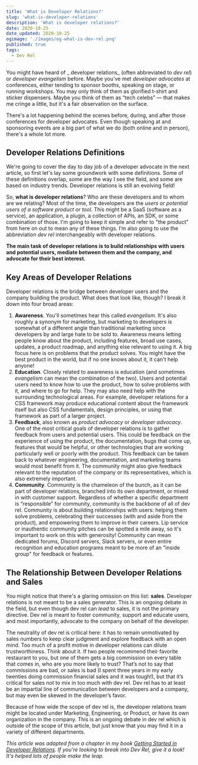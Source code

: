 ```yaml
---
title: 'What is Developer Relations?'
slug: 'what-is-developer-relations'
description: 'What is developer relations?'
date: 2020-10-25
date_updated: 2020-10-25
ogimage: './images/og-what-is-dev-rel.png'
published: true
tags:
  - Dev Rel
---
```


You might have heard of _ developer relations_ (often abbreviated to _dev rel_) or _developer evangelism_ before. Maybe you've met _developer advocates_ at conferences, either tending to sponsor booths, speaking on stage, or running workshops. You may only think of them as glorified t-shirt and sticker dispensers. Maybe you think of them as “tech celebs” — that makes me cringe a little, but it's a fair observation on the surface.

There's a lot happening behind the scenes before, during, and after those conferences for developer advocates. Even though speaking at and sponsoring events are a big part of what we do (both online and in person), there's a whole lot more.

## Developer Relations Definitions

We're going to cover the day to day job of a developer advocate in the next article, so first let's lay some groundwork with some definitions. Some of these definitions overlap, some are the way I see the field, and some are based on industry trends. Developer relations is still an evolving field!

So, **what is developer relations**? Who are these developers and to whom are we relating? Most of the time, the developers are the _users or potential users of a software product or tool_. This might be a SaaS (software as a service), an application, a plugin, a collection of APIs, an SDK, or some combination of those. I'm going to keep it simple and refer to "the product" from here on out to mean any of these things. I’m also going to use the abbreviation _dev rel_ interchangeably with developer relations.

**The main task of developer relations is to build relationships with users and potential users, mediate between them and the company, and advocate for their best interest.**

## Key Areas of Developer Relations

Developer relations is the bridge between developer users and the company building the product. What does that look like, though? I break it down into four broad areas:

1. **Awareness**. You'll sometimes hear this called _evangelism_. It's also roughly a synonym for marketing, but marketing to developers is somewhat of a different angle than traditional marketing since developers by and large hate to be sold to. Awareness means letting people know about the product, including features, broad use cases, updates, a product roadmap, and anything else relevant to using it. A big focus here is on problems that the product solves. You might have the best product in the world, but if no one knows about it, it can't help anyone!
2. **Education**. Closely related to awareness is education (and sometimes _evangelism_ can mean the combination of the two). Users and potential users need to know how to use the product, how to solve problems with it, and where to go for help. They may also need help with the surrounding technological areas. For example, developer relations for a CSS framework may produce educational content about the framework itself but also CSS fundamentals, design principles, or using that framework as part of a larger project.
3. **Feedback**, also known as _product advocacy_ or _developer advocacy_. One of the most critical goals of developer relations is to gather feedback from users and potential users. This could be feedback on the experience of using the product, the documentation, bugs that come up, features that would be helpful, or other technologies that are working particularly well or poorly with the product. This feedback can be taken back to whatever engineering, documentation, and marketing teams would most benefit from it. The community might also give feedback relevant to the reputation of the company or its representatives, which is also extremely important.
4. **Community**. Community is the chameleon of the bunch, as it can be part of developer relations, branched into its own department, or mixed in with customer support. Regardless of whether a specific department is “responsible” for community, community is the backbone of all of dev rel. Community is about building relationships with users: helping them solve problems, celebrating their successes (with and aside from the product), and empowering them to improve in their careers. Lip service or inauthentic community pitches can be spotted a mile away, so it's important to work on this with generosity! Community can mean dedicated forums, Discord servers, Slack servers, or even entire recognition and education programs meant to be more of an "inside group" for feedback or features.

## The Relationship Between Developer Relations and Sales

You might notice that there's a glaring omission on this list: **sales**. Developer relations is not meant to be a sales generator. This is an ongoing debate in the field, but even though dev rel can _lead_ to sales, it is not the primary directive. Dev rel is meant to foster community, support and educate users, and most importantly, advocate to the company on behalf of the developer.

The neutrality of dev rel is critical here: it has to remain unmotivated by sales numbers to keep clear judgment and explore feedback with an open mind. Too much of a profit motive in developer relations can dilute trustworthiness. Think about it. If two people recommend their favorite restaurant to you, but one of them gets a big commission on every table that comes in, who are you more likely to trust? That’s not to say that commissions are bad, or sales is bad (I spent three years in my early twenties doing commission financial sales and it was tough!), but that it’s critical for sales not to mix in too much with dev rel. Dev rel has to at least be an impartial line of communication between developers and a company, but may even be skewed in the developer’s favor.

Because of how wide the scope of dev rel is, the developer relations team might be located under Marketing, Engineering, or Product, or have its own organization in the company. This is an ongoing debate in dev rel which is outside of the scope of this article, but just know that you may find it in a variety of different departments.

_This article was adapted from a chapter in my book [Getting Started in Developer Relations](http://www.gettingstartedindevrel.com). If you're looking to break into Dev Rel, give it a look! It's helped lots of people make the leap._
